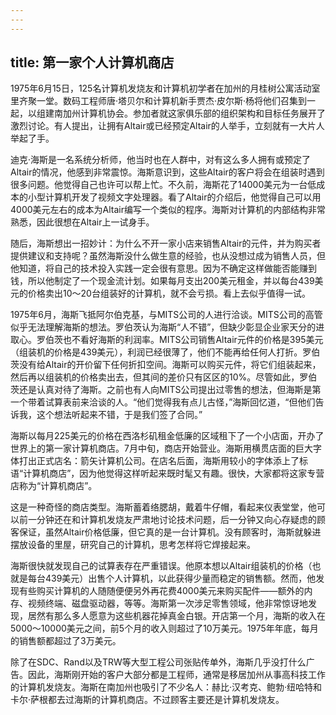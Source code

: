 ```yaml
---
---
---
```

title: 第一家个人计算机商店
---




1975年6月15日，125名计算机发烧友和计算机初学者在加州的月桂树公寓活动室里齐聚一堂。数码工程师唐·塔贝尔和计算机新手贾杰·皮尔斯·杨将他们召集到一起，以组建南加州计算机协会。参加者就这家俱乐部的组织架构和目标任务展开了激烈讨论。有人提出，让拥有Altair或已经预定Altair的人举手，立刻就有一大片人举起了手。

迪克·海斯是一名系统分析师，他当时也在人群中，对有这么多人拥有或预定了Altair的情况，他感到非常震惊。海斯意识到，这些Altair的客户将会在组装时遇到很多问题。他觉得自己也许可以帮上忙。不久前，海斯花了14000美元为一台低成本的小型计算机开发了视频文字处理器。看了Altair的介绍后，他觉得自己可以用4000美元左右的成本为Altair编写一个类似的程序。海斯对计算机的内部结构非常熟悉，因此很想在Altair上一试身手。

随后，海斯想出一招妙计：为什么不开一家小店来销售Altair的元件，并为购买者提供建议和支持呢？虽然海斯没什么做生意的经验，也从没想过成为销售人员，但他知道，将自己的技术投入实践一定会很有意思。因为不确定这样做能否能赚到钱，所以他制定了一个现金流计划。如果每月支出200美元租金，并以每台439美元的价格卖出10～20台组装好的计算机，就不会亏损。看上去似乎值得一试。

1975年6月，海斯飞抵阿尔伯克基，与MITS公司的人进行洽谈。MITS公司的高管似乎无法理解海斯的想法。罗伯茨认为海斯“人不错”，但缺少彰显企业家天分的进取心。罗伯茨也不看好海斯的利润率。MITS公司销售Altair元件的价格是395美元（组装机的价格是439美元），利润已经很薄了，他们不能再给任何人打折。罗伯茨没有给Altair的开价留下任何折扣空间。海斯可以购买元件，将它们组装起来，然后再以组装机的价格卖出去，但其间的差价只有区区的10%。尽管如此，罗伯茨还是认真对待了海斯。之前也有人向MITS公司提出过零售的想法，但海斯是第一个带着试算表前来洽谈的人。“他们觉得我有点儿古怪，”海斯回忆道，“但他们告诉我，这个想法听起来不错，于是我们签了合同。”

海斯以每月225美元的价格在西洛杉矶租金低廉的区域租下了一个小店面，开办了世界上的第一家计算机商店。7月中旬，商店开始营业。海斯用横贯店面的巨大字体打出正式店名：箭矢计算机公司。在店名后面，海斯用较小的字体添上了标语“计算机商店”，因为他觉得这样听起来既时髦又有趣。很快，大家都将这家专营店称为“计算机商店”。

这是一种奇怪的商店类型。海斯蓄着络腮胡，戴着牛仔帽，看起来仪表堂堂，他可以前一分钟还在和计算机发烧友严肃地讨论技术问题，后一分钟又向心存疑虑的顾客保证，虽然Altair价格低廉，但它真的是一台计算机。没有顾客时，海斯就躲进摆放设备的里屋，研究自己的计算机，思考怎样将它焊接起来。

海斯很快就发现自己的试算表存在严重错误。他原本想以Altair组装机的价格（也就是每台439美元）出售个人计算机，以此获得少量而稳定的销售额。然而，他发现有些购买计算机的人随随便便另外再花费4000美元来购买配件——额外的内存、视频终端、磁盘驱动器，等等。海斯第一次涉足零售领域，他非常惊讶地发现，居然有那么多人愿意为这些机器花掉真金白银。开店第一个月，海斯的收入在5000～10000美元之间，前5个月的收入则超过了10万美元。1975年年底，每月的销售额都超过了3万美元。

除了在SDC、Rand以及TRW等大型工程公司张贴传单外，海斯几乎没打什么广告。因此，海斯刚开始的客户大部分都是工程师，通常是移居加州从事高科技工作的计算机发烧友。海斯在南加州也吸引了不少名人：赫比·汉考克、鲍勃·纽哈特和卡尔·萨根都去过海斯的计算机商店。不过顾客主要还是计算机发烧友。